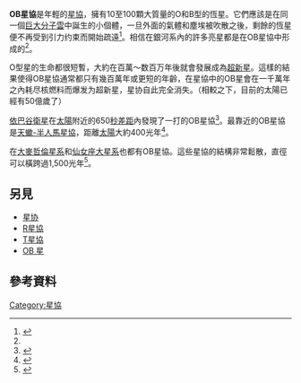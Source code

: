 '''OB星協'''是年輕的[[星協|星協]]，擁有10至100顆大質量的O和B型的恆星。它們應該是在同一個[[分子雲|巨大分子雲]]中誕生的小個體，一旦外面的氣體和塵埃被吹散之後，剩餘的恆星便不再受到引力约束而開始疏遠<ref name="GAIA">{{cite web | date = 2000-04-06 | url = http://www.rssd.esa.int/SA-general/Projects/GAIA_files/LATEX2HTML/node27.html | title = OB Associations | publisher = The GAIA Study Report: Executive Summary and Science Section | language = en | accessdate = 2006-06-08 | archive-date = 2003-08-04 | archive-url = https://web.archive.org/web/20030804044317/http://www.rssd.esa.int/SA-general/Projects/GAIA_files/LATEX2HTML/node27.html | dead-url = no }}</ref>。相信在銀河系內的許多亮星都是在OB星協中形成的<ref name="GAIA" />。

O型星的生命都很短暫，大約在百萬～数百万年後就會發展成為[[超新星|超新星]]。這樣的結果使得OB星協通常都只有幾百萬年或更短的年齡，在星協中的OB星會在一千萬年之內耗尽核燃料而爆发为超新星，星协自此完全消失。（相較之下，目前的太陽已經有50億歲了）

[[依巴谷衛星|依巴谷衛星]]在[[太陽|太陽]]附近的650[[秒差距|秒差距]]內發現了一打的OB星協<ref>{{cite journal | author=P. T. de Zeeuw, R. Hoogerwerf, J. H. J. de Bruijne, A. G. A. Brown, A. Blaauw | title=A HIPPARCOS Census of the Nearby OB Associations | journal=The Astronomical Journal | year=1999 | volume=117 | issue=1 | pages=354-399 | url=http://adsabs.harvard.edu/abs/1999AJ....117..354D | access-date=2008-02-16 | archive-date=2008-02-02 | archive-url=https://web.archive.org/web/20080202043410/http://adsabs.harvard.edu/abs/1999AJ....117..354D | dead-url=no }}</ref>。最靠近的OB星協是[[天蠍-半人馬星協|天蠍-半人馬星協]]，距離[[太陽|太陽]]大約400光年<ref>{{cite journal | last = Maíz-Apellániz  | first = Jesús | title=The Origin of the Local Bubble | journal=The Astrophysical Journal | year=2001 | volume=560 | pages=L83-L86 | url=http://www.journals.uchicago.edu/ApJ/journal/issues/ApJL/v560n1/15569/15569.text.html }}</ref>。

在[[大麥哲倫星系|大麥哲倫星系]]和[[仙女座大星系|仙女座大星系]]也都有OB星協。這些星協的結構非常鬆散，直徑可以橫跨過1,500光年<ref>{{cite journal | author=B. Elmegreen, Y. N. Efremov | title=The Formation of Star Clusters | journal=American Scientist | year=1999 | volume=86 | issue=3 | pages=264 | url=http://www.americanscientist.org/template/AssetDetail/assetid/15714/page/2 | accessdate=2006-08-23 | archive-date=2005-03-23 | archive-url=https://web.archive.org/web/20050323014149/http://www.americanscientist.org/template/AssetDetail/assetid/15714/page/2 | dead-url=no }}</ref>。

== 另見 ==
* [[星协|星协]]
* [[R星協|R星協]]
* [[T星協|T星協]]
* [[OB_星|OB 星]]

== 參考資料 ==
{{reflist}}

{{銀河}}

[[Category:星協|Category:星協]]